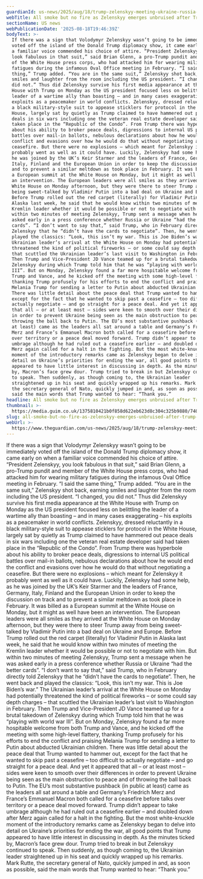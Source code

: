 ```yaml
---
guardianId: us-news/2025/aug/18/trump-zelenskyy-meeting-ukraine-russia-peace
webTitle: All smoke but no fire as Zelenskyy emerges unbruised after Trump meet
sectionName: US news
webPublicationDate: '2025-08-18T19:46:39Z'
bodyText: >-
  If there was a sign that Volodymyr Zelenskyy wasn’t going to be immediately
  voted off the island of the Donald Trump diplomacy show, it came early on when
  a familiar voice commended his choice of attire. “President Zelenskyy, you
  look fabulous in that suit,” said Brian Glenn, a pro-Trump pundit and member
  of the White House press corps, who had attacked him for wearing military
  fatigues during the infamous Oval Office meeting in February. “I said the same
  thing,” Trump added. “You are in the same suit,” Zelenskyy shot back, earning
  smiles and laughter from the room including the US president. “I changed, you
  did not.” Thus did Zelenskyy survive his first media appearance at the White
  House with Trump on Monday as the US president focused less on belittling the
  leader of a wartime ally than boasting – and in many cases exaggerating – his
  exploits as a peacemaker in world conflicts. Zelenskyy, dressed reluctantly in
  a black military-style suit to appease sticklers for protocol in the White
  House, largely sat by quietly as Trump claimed to have hammered out peace
  deals in six wars including one the veteran real estate developer said had
  taken place in the “Republic of the Condo”. From Trump there was hyperbole
  about his ability to broker peace deals, digressions to internal US political
  battles over mail-in ballots, nebulous declarations about how he would end the
  conflict and evasions over how he would do that without negotiating a
  ceasefire. But there were no explosions – which meant for Zelenskyy it
  probably went as well as it could have. Luckily, Zelenskyy had some help, as
  he was joined by the UK’s Keir Starmer and the leaders of France, Germany,
  Italy, Finland and the European Union in order to keep the discussion on track
  and to prevent a similar meltdown as took place in February. It was billed as
  a European summit at the White House on Monday, but it might as well have been
  an intervention. The European leaders were all smiles as they arrived at the
  White House on Monday afternoon, but they were there to steer Trump away from
  being sweet-talked by Vladimir Putin into a bad deal on Ukraine and Europe.
  Before Trump rolled out the red carpet (literally) for Vladimir Putin in
  Alaska last week, he said that he would know within two minutes of meeting the
  Kremlin leader whether it would be possible or not to negotiate with him. But
  within two minutes of meeting Zelenskyy, Trump sent a message when he was
  asked early in a press conference whether Russia or Ukraine “had the better
  cards”. “I don’t want to say that,” said Trump, who in February directly told
  Zelenskyy that he “didn’t have the cards to negotiate”. Then, he went back and
  played the classics: “Look, this isn’t my war. This is Joe Biden’s war.” The
  Ukrainian leader’s arrival at the White House on Monday had potentially
  threatened the kind of political fireworks – or some could say depth charges –
  that scuttled the Ukrainian leader’s last visit to Washington in February.
  Then Trump and Vice-President JD Vance teamed up for a brutal takedown of
  Zelenskyy during which Trump told him that he was “playing with world war
  III”. But on Monday, Zelenskyy found a far more hospitable welcome from both
  Trump and Vance, and he kicked off the meeting with some high-level flattery,
  thanking Trump profusely for his efforts to end the conflict and praising
  Melania Trump for sending a letter to Putin about abducted Ukrainian children.
  There was little detail about the peace deal that Trump wanted to hammer out,
  except for the fact that he wanted to skip past a ceasefire – too difficult to
  actually negotiate – and go straight for a peace deal. And yet it appeared
  that all – or at least most – sides were keen to smooth over their differences
  in order to prevent Ukraine being seen as the main obstruction to peace and of
  throwing the ball back to Putin. The EU’s most substantive pushback (in public
  at least) came as the leaders all sat around a table and Germany’s Friedrich
  Merz and France’s Emmanuel Macron both called for a ceasefire before talks
  over territory or a peace deal moved forward. Trump didn’t appear to take
  umbrage although he had ruled out a ceasefire earlier – and doubled down after
  Merz again called for a halt in the fighting. But the most white-knuckle
  moment of the introductory remarks came as Zelenskyy began to delve into
  detail on Ukraine’s priorities for ending the war, all good points that Trump
  appeared to have little interest in discussing in depth. As the minutes ticked
  by, Macron’s face grew dour. Trump tried to break in but Zelenskyy continued
  to speak. Then suddenly, as though coming to, the Ukrainian leader
  straightened up in his seat and quickly wrapped up his remarks. Mark Rutte,
  the secretary general of Nato, quickly jumped in and, as soon as possible,
  said the main words that Trump wanted to hear: “Thank you.”
headline: All smoke but no fire as Zelenskyy emerges unbruised after Trump meet
thumbnail: >-
  https://media.guim.co.uk/1375810421b0f858d622eb623d8c304c325b9880/740_0_6615_5293/500.jpg
slug: all-smoke-but-no-fire-as-zelenskyy-emerges-unbruised-after-trump-meet
webUrl: >-
  https://www.theguardian.com/us-news/2025/aug/18/trump-zelenskyy-meeting-ukraine-russia-peace
---
```

If there was a sign that Volodymyr Zelenskyy wasn’t going to be immediately voted off the island of the Donald Trump diplomacy show, it came early on when a familiar voice commended his choice of attire. “President Zelenskyy, you look fabulous in that suit,” said Brian Glenn, a pro-Trump pundit and member of the White House press corps, who had attacked him for wearing military fatigues during the infamous Oval Office meeting in February. “I said the same thing,” Trump added. “You are in the same suit,” Zelenskyy shot back, earning smiles and laughter from the room including the US president. “I changed, you did not.” Thus did Zelenskyy survive his first media appearance at the White House with Trump on Monday as the US president focused less on belittling the leader of a wartime ally than boasting – and in many cases exaggerating – his exploits as a peacemaker in world conflicts. Zelenskyy, dressed reluctantly in a black military-style suit to appease sticklers for protocol in the White House, largely sat by quietly as Trump claimed to have hammered out peace deals in six wars including one the veteran real estate developer said had taken place in the “Republic of the Condo”. From Trump there was hyperbole about his ability to broker peace deals, digressions to internal US political battles over mail-in ballots, nebulous declarations about how he would end the conflict and evasions over how he would do that without negotiating a ceasefire. But there were no explosions – which meant for Zelenskyy it probably went as well as it could have. Luckily, Zelenskyy had some help, as he was joined by the UK’s Keir Starmer and the leaders of France, Germany, Italy, Finland and the European Union in order to keep the discussion on track and to prevent a similar meltdown as took place in February. It was billed as a European summit at the White House on Monday, but it might as well have been an intervention. The European leaders were all smiles as they arrived at the White House on Monday afternoon, but they were there to steer Trump away from being sweet-talked by Vladimir Putin into a bad deal on Ukraine and Europe. Before Trump rolled out the red carpet (literally) for Vladimir Putin in Alaska last week, he said that he would know within two minutes of meeting the Kremlin leader whether it would be possible or not to negotiate with him. But within two minutes of meeting Zelenskyy, Trump sent a message when he was asked early in a press conference whether Russia or Ukraine “had the better cards”. “I don’t want to say that,” said Trump, who in February directly told Zelenskyy that he “didn’t have the cards to negotiate”. Then, he went back and played the classics: “Look, this isn’t my war. This is Joe Biden’s war.” The Ukrainian leader’s arrival at the White House on Monday had potentially threatened the kind of political fireworks – or some could say depth charges – that scuttled the Ukrainian leader’s last visit to Washington in February. Then Trump and Vice-President JD Vance teamed up for a brutal takedown of Zelenskyy during which Trump told him that he was “playing with world war III”. But on Monday, Zelenskyy found a far more hospitable welcome from both Trump and Vance, and he kicked off the meeting with some high-level flattery, thanking Trump profusely for his efforts to end the conflict and praising Melania Trump for sending a letter to Putin about abducted Ukrainian children. There was little detail about the peace deal that Trump wanted to hammer out, except for the fact that he wanted to skip past a ceasefire – too difficult to actually negotiate – and go straight for a peace deal. And yet it appeared that all – or at least most – sides were keen to smooth over their differences in order to prevent Ukraine being seen as the main obstruction to peace and of throwing the ball back to Putin. The EU’s most substantive pushback (in public at least) came as the leaders all sat around a table and Germany’s Friedrich Merz and France’s Emmanuel Macron both called for a ceasefire before talks over territory or a peace deal moved forward. Trump didn’t appear to take umbrage although he had ruled out a ceasefire earlier – and doubled down after Merz again called for a halt in the fighting. But the most white-knuckle moment of the introductory remarks came as Zelenskyy began to delve into detail on Ukraine’s priorities for ending the war, all good points that Trump appeared to have little interest in discussing in depth. As the minutes ticked by, Macron’s face grew dour. Trump tried to break in but Zelenskyy continued to speak. Then suddenly, as though coming to, the Ukrainian leader straightened up in his seat and quickly wrapped up his remarks. Mark Rutte, the secretary general of Nato, quickly jumped in and, as soon as possible, said the main words that Trump wanted to hear: “Thank you.”
